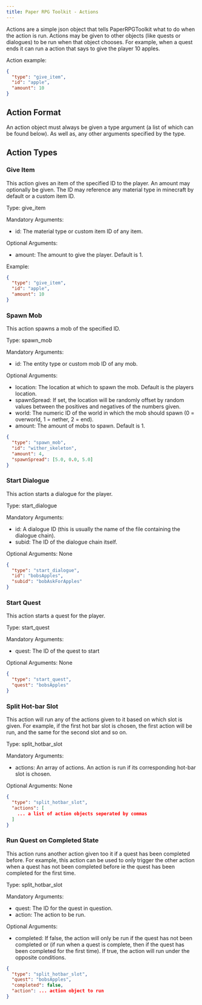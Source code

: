 ```yaml
---
title: Paper RPG Toolkit - Actions
---
```

Actions are a simple json object that tells PaperRPGToolkit what to do when the action is run.  Actions may be given to other objects (like quests or dialogues) to be run when that object chooses.  For example, when a quest ends it can run a action that says to give the player 10 apples.

Action example:
```json
{
  "type": "give_item",
  "id": "apple",
  "amount": 10
}
```

## Action Format
An action object must always be given a type argument (a list of which can be found below).  As well as, any other arguments specified by the type.

## Action Types

### Give Item
This action gives an item of the specified ID to the player.  An amount may optionally be given.  The ID may reference any material type in minecraft by default or a custom item ID.

Type: give_item

Mandatory Arguments:
- id: The material type or custom item ID of any item.

Optional Arguments:
- amount: The amount to give the player.  Default is 1.

Example:
```json
{
  "type": "give_item",
  "id": "apple",
  "amount": 10
}
```


### Spawn Mob
This action spawns a mob of the specified ID.

Type: spawn_mob

Mandatory Arguments:
- id: The entity type or custom mob ID of any mob.

Optional Arguments:
- location: The location at which to spawn the mob.  Default is the players location.
- spawnSpread: If set, the location will be randomly offset by random values between the positives and negatives of the numbers given.
- world: The numeric ID of the world in which the mob should spawn (0 = overworld, 1 = nether, 2 = end).
- amount: The amount of mobs to spawn.  Default is 1.

```json
{
  "type": "spawn_mob",
  "id": "wither_skeleton",
  "amount": 4,
  "spawnSpread": [5.0, 0.0, 5.0]
}
```


### Start Dialogue
This action starts a dialogue for the player.

Type: start_dialogue

Mandatory Arguments:
- id: A dialogue ID (this is usually the name of the file containing the dialogue chain).
- subid: The ID of the dialogue chain itself.

Optional Arguments: None

```json
{
  "type": "start_dialogue",
  "id": "bobsApples",
  "subid": "bobAskForApples"
}
```


### Start Quest
This action starts a quest for the player.

Type: start_quest

Mandatory Arguments:
- quest: The ID of the quest to start

Optional Arguments: None

```json
{
  "type": "start_quest",
  "quest": "bobsApples"
}
```


### Split Hot-bar Slot
This action will run any of the actions given to it based on which slot is given.  For example, if the first hot bar slot is chosen, the first action will be run, and the same for the second slot and so on.

Type: split_hotbar_slot

Mandatory Arguments:
- actions: An array of actions.  An action is run if its corresponding hot-bar slot is chosen.

Optional Arguments: None

```json
{
  "type": "split_hotbar_slot",
  "actions": [
    ... a list of action objects seperated by commas
  ]
}
```


### Run Quest on Completed State
This action runs another action given too it if a quest has been completed before.  For example, this action can be used to only trigger the other action when a quest has not been completed before ie the quest has been completed for the first time.

Type: split_hotbar_slot

Mandatory Arguments:
- quest: The ID for the quest in question.
- action: The action to be run.

Optional Arguments:
- completed: If false, the action will only be run if the quest has not been completed or (if run when a quest is complete, then if the quest has been completed for the first time).  If true, the action will run under the opposite conditions.

```json
{
  "type": "split_hotbar_slot",
  "quest": "bobsApples",
  "completed": false,
  "action": ... action object to run
}
```